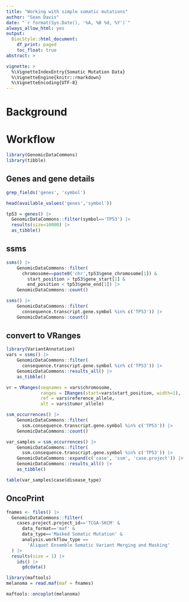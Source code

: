 ```yaml
---
title: "Working with simple somatic mutations"
author: "Sean Davis"
date: "`r format(Sys.Date(), '%A, %B %d, %Y')`"
always_allow_html: yes
output:
  BiocStyle::html_document:
    df_print: paged
    toc_float: true
abstract: >

vignette: >
  %\VignetteIndexEntry{Somatic Mutation Data}
  %\VignetteEngine{knitr::rmarkdown}
  %\VignetteEncoding{UTF-8}
---
```


# Background



# Workflow

```r
library(GenomicDataCommons)
library(tibble)
```

## Genes and gene details

```r
grep_fields('genes', 'symbol')
```
```r
head(available_values('genes','symbol'))
```



```r
tp53 = genes() |> 
  GenomicDataCommons::filter(symbol=='TP53') |> 
  results(size=10000) |> 
  as_tibble()
```


## ssms

```r
ssms() |> 
    GenomicDataCommons::filter(
      chromosome==paste0('chr',tp53$gene_chromosome[1]) &
        start_position > tp53$gene_start[1] & 
        end_position < tp53$gene_end[1]) |> 
    GenomicDataCommons::count()
```

```r
ssms() |> 
    GenomicDataCommons::filter(
      consequence.transcript.gene.symbol %in% c('TP53')) |> 
    GenomicDataCommons::count()
```

## convert to VRanges

```r
library(VariantAnnotation)
vars = ssms() |> 
    GenomicDataCommons::filter(
      consequence.transcript.gene.symbol %in% c('TP53')) |> 
    GenomicDataCommons::results_all() |>
    as_tibble()
```

```r
vr = VRanges(seqnames = vars$chromosome,
             ranges = IRanges(start=vars$start_position, width=1),
             ref = vars$reference_allele,
             alt = vars$tumor_allele)
```

```r
ssm_occurrences() |> 
    GenomicDataCommons::filter(
      ssm.consequence.transcript.gene.symbol %in% c('TP53')) |>
    GenomicDataCommons::count()
```

```r
var_samples = ssm_occurrences() |> 
    GenomicDataCommons::filter(
      ssm.consequence.transcript.gene.symbol %in% c('TP53')) |> 
    GenomicDataCommons::expand(c('case', 'ssm', 'case.project')) |>
    GenomicDataCommons::results_all() |> 
    as_tibble()
```

```r
table(var_samples$case$disease_type)
```

## OncoPrint

```r
fnames <- files() |>
  GenomicDataCommons::filter(
    cases.project.project_id=='TCGA-SKCM' &
      data_format=='maf' &
      data_type=='Masked Somatic Mutation' &
      analysis.workflow_type ==
        'Aliquot Ensemble Somatic Variant Merging and Masking'
  ) |>
  results(size = 1) |>
    ids() |>
      gdcdata()
```

```r
library(maftools)
melanoma = read.maf(maf = fnames)
```

```r
maftools::oncoplot(melanoma)
```
